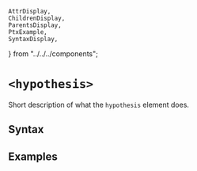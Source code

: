     AttrDisplay,
    ChildrenDisplay,
    ParentsDisplay,
    PtxExample,
    SyntaxDisplay,
} from "../../../components";

# `<hypothesis>`

Short description of what the `hypothesis` element does.

## Syntax

<SyntaxDisplay name="hypothesis" />

## Examples

    